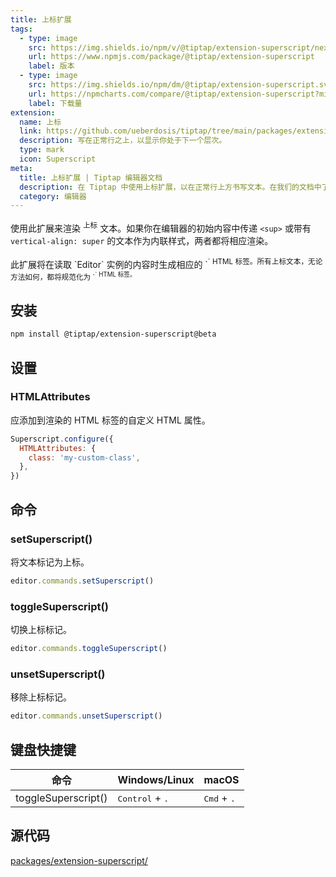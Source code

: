 ```yaml
---
title: 上标扩展
tags:
  - type: image
    src: https://img.shields.io/npm/v/@tiptap/extension-superscript/next?label=版本
    url: https://www.npmjs.com/package/@tiptap/extension-superscript
    label: 版本
  - type: image
    src: https://img.shields.io/npm/dm/@tiptap/extension-superscript.svg
    url: https://npmcharts.com/compare/@tiptap/extension-superscript?minimal=true
    label: 下载量
extension:
  name: 上标
  link: https://github.com/ueberdosis/tiptap/tree/main/packages/extension-superscript
  description: 写在正常行之上，以显示你处于下一个层次。
  type: mark
  icon: Superscript
meta:
  title: 上标扩展 | Tiptap 编辑器文档
  description: 在 Tiptap 中使用上标扩展，以在正常行上方书写文本。在我们的文档中了解更多信息！
  category: 编辑器
---
```



使用此扩展来渲染 <sup>上标</sup> 文本。如果你在编辑器的初始内容中传递 `<sup>` 或带有 `vertical-align: super` 的文本作为内联样式，两者都将相应渲染。

<Callout title="限制" variant="default">
    此扩展将在读取 `Editor` 实例的内容时生成相应的 `<sup>` HTML 标签。所有上标文本，无论方法如何，都将规范化为 `<sup>` HTML 标签。
</Callout>

<CodeDemo path="/Marks/Superscript" />

## 安装

```bash
npm install @tiptap/extension-superscript@beta
```

## 设置

### HTMLAttributes

应添加到渲染的 HTML 标签的自定义 HTML 属性。

```js
Superscript.configure({
  HTMLAttributes: {
    class: 'my-custom-class',
  },
})
```

## 命令

### setSuperscript()

将文本标记为上标。

```js
editor.commands.setSuperscript()
```

### toggleSuperscript()

切换上标标记。

```js
editor.commands.toggleSuperscript()
```

### unsetSuperscript()

移除上标标记。

```js
editor.commands.unsetSuperscript()
```

## 键盘快捷键

| 命令                  | Windows/Linux                     | macOS                         |
| -------------------   | --------------------------------- | ----------------------------- |
| toggleSuperscript()   | <kbd>Control</kbd> + <kbd>.</kbd> | <kbd>Cmd</kbd> + <kbd>.</kbd> |

## 源代码

[packages/extension-superscript/](https://github.com/ueberdosis/tiptap/blob/main/packages/extension-superscript/)